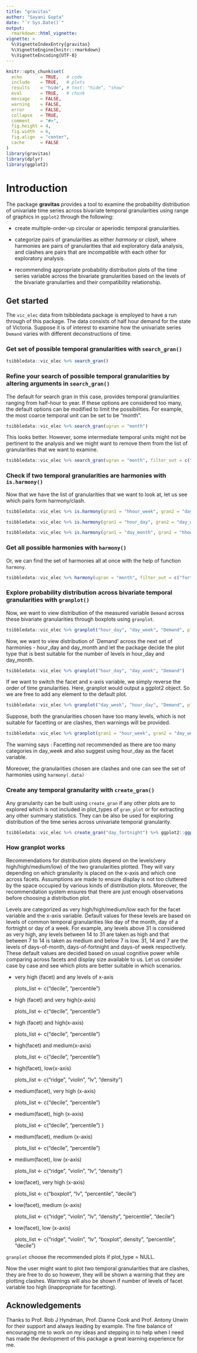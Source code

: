 ```yaml
---
title: "gravitas"
author: "Sayani Gupta"
date: "`r Sys.Date()`"
output: 
  rmarkdown::html_vignette:
vignette: >
  %\VignetteIndexEntry{gravitas}
  %\VignetteEngine{knitr::rmarkdown}
  %\VignetteEncoding{UTF-8}
---
```

<!-- #Example vignette: 
https://github.com/njtierney/naniar/blob/master/vignettes/getting-started-w-naniar.Rmd -->
```r
knitr::opts_chunk$set(
  echo       = TRUE,   # code
  include    = TRUE,   # plots
  results    = "hide", # text: "hide", "show"
  eval       = TRUE,   # chunk
  message    = FALSE,
  warning    = FALSE,
  error      = FALSE,
  collapse   = TRUE,
  comment    = "#>",
  fig.height = 4,
  fig.width  = 6,
  fig.align  = "center",
  cache      = FALSE
)
library(gravitas)
library(dplyr)
library(ggplot2)
```

# Introduction

The package **gravitas** provides a tool to examine the probability distribution of univariate time series across bivariate temporal granularities using range of graphics in `ggplot2` through the following:  

 - create multiple-order-up circular or aperiodic temporal granularities.  
 
 - categorize pairs of granularities as either  *harmony* or *clash*, where harmonies are pairs of granularities that aid exploratory data analysis, and clashes are pairs that are incompatible with each other for exploratory analysis.  
 
 - recommending appropriate probability distribution plots of the time series variable across the bivariate granularities based on the levels of the bivariate granularties and their compatibility relationship.  

## Get started

The `vic_elec` data from tsibbledata package is employed to have a run through of this package. The data consists of half hour demand for the state of Victoria. Suppose it is of interest to examine how the univariate series `Demand` varies with different deconstructions of time.

### Get set of possible temporal granularities with `search_gran()`

```r

tsibbledata::vic_elec %>% search_gran()
```

### Refine your search of possible temporal granularities by altering arguments in `search_gran()`

The default for search gran in this case,  provides temporal granularities ranging from half-hour to year. If these options are considered too many, the default options can be modified to limit the possibilities. For example, the most coarce temporal unit can be set to be "month".

```r

tsibbledata::vic_elec %>% search_gran(ugran = "month")
```

This looks better. However, some intermediate temporal units might not be pertinent to the analysis and we might want to  remove them from the list of granularities that we want to examine.

```r

tsibbledata::vic_elec %>% search_gran(ugran = "month", filter_out = c("fortnight"))
```


### Check if two temporal granularities are harmonies with `is.harmony()`

Now that we have the list of granularities that we want to look at, let us see which pairs form harmony/clash.

```r

tsibbledata::vic_elec %>% is.harmony(gran1 = "hhour_week", gran2 = "day_week")

tsibbledata::vic_elec %>% is.harmony(gran1 = "hour_day", gran2 = "day_week")

tsibbledata::vic_elec %>% is.harmony(gran1 = "day_month", gran2 = "hhour_week")
```


### Get all possible harmonies with `harmony()`

Or, we can find the set of harmonies all at once with the help of function `harmony`.

```r
tsibbledata::vic_elec %>% harmony(ugran = "month", filter_out = c("fortnight", "hhour"))
```



### Explore probability distribution across bivariate temporal granularities with `granplot()`

Now, we want to view distribution of the measured variable `Demand` across these bivariate granularities through boxplots using `granplot`.

```r
tsibbledata::vic_elec %>% granplot("hour_day", "day_week", "Demand", plot_type = "boxplot")
```
Now, we want to view distribution of `Demand' across the next set of harmonies - hour_day and day_month and let the package decide 
the plot type that is best suitable for the number of levels in hour_day and day_month.

```r
tsibbledata::vic_elec %>% granplot("hour_day", "day_week", "Demand")
```

If we want to switch the facet and x-axis variable, we simply reverse the order of time granularities. Here, granplot would output a ggplot2 object. So we are free to add any element to the default plot.

```r
tsibbledata::vic_elec %>% granplot("day_week", "hour_day", "Demand", plot_type = "violin") + ggplot2::scale_x_discrete(breaks = seq(1, 24, 3))
```

Suppose, both the granularities chosen have too many levels, which is not suitable for facetting or are clashes, then warnings will be provided.


```r
tsibbledata::vic_elec %>% granplot(gran1 = "hour_week", gran2 = "day_week", "Demand", plot_type = "violin") + ggplot2::scale_x_discrete(breaks = seq(1, 24, 2))
```

The warning says :  Facetting not recommended as there are too many categories in day_week and also suggest using hour_day as the facet variable.

Moreover, the granularities chosen are clashes and one can see the set of harmonies using `harmony(.data)`

### Create any temporal granularity with `create_gran()`

Any granularity can be built using `create_gran` if any other plots are to explored which is not included in plot_types of `gran_plot` or for extracting any other summary statistics. They can be also be used for exploring distribution of the time series across univariate temporal granularity.


```r
tsibbledata::vic_elec %>% create_gran("day_fortnight") %>% ggplot2::ggplot(aes(x = as.factor(day_fortnight), y = Demand)) + xlab("day_fortnight") + geom_boxplot()
```

### How granplot works

Recommendations for distribution plots depend on the levels(very high/high/medium/low) of the two granularities plotted. They will vary depending on which granularity is placed on the x-axis and which one across facets. Assumptions are made to ensure display is not too cluttered by the space occupied by various kinds of distribution plots. Moreover, the recommendation system ensures that there are just enough observations before choosing a distribution plot.

Levels are categorized as very high/high/medium/low each for the facet variable and the x-axis variable. Default values for these levels are based on levels of common temporal granularities like day of the month, day of a fortnight or day of a week. For example, any levels above 31 is considered as very high, any levels between 14 to 31 are taken as high and that between 7 to 14 is taken as medium and below 7 is low. 31, 14 and 7 are the levels of days-of-month, days-of-fortnight and days-of week respectively. These default values are decided based on usual cognitive power while comparing across facets and display size available to us. Let us consider case by case and see which plots are better suitable in which scenarios.


  - very high (facet) and any levels of x-axis

    plots_list <- c("decile", "percentile")
 
  - high (facet) and very high(x-axis)
   
    plots_list <- c("decile", "percentile")
 
  - high (facet) and high(x-axis)

    plots_list <- c("decile", "percentile")
   
  - high(facet) and medium(x-axis)
  
    plots_list <- c("decile", "percentile")   

  - high(facet), low(x-axis)
  
    plots_list <- c("ridge", "violin", "lv", "density")
  
  - medium(facet), very high (x-axis)

    plots_list <- c("decile", "percentile") 
   
  - medium(facet), high (x-axis)
  
    plots_list <- c("decile", "percentile")
  }
  
  - medium(facet), medium (x-axis)
  
    plots_list <- c("decile", "percentile")
 
  
   - medium(facet), low (x-axis)
   
     plots_list <- c("ridge", "violin", "lv", "density")
    
  - low(facet), very high (x-axis)
  
     plots_list <- c("boxplot", "lv", "percentile", "decile")
  
  - low(facet), medium (x-axis)
 
    plots_list <- c("ridge", "violin", "lv", "density", "percentile", "decile")
    
   - low(facet), low (x-axis)

     plots_list <- c("ridge", "violin", "lv", "boxplot", density", "percentile", "decile")
 

`granplot` choose the recommended plots if plot_type = NULL.

Now the user might want to plot two temporal granularities that are clashes, they are free to do so however, they will be shown a warning that they are plotting clashes. Warnings will also be shown if number of levels of facet variable too high (inappropriate for facetting).


## Acknowledgements

Thanks to Prof. Rob J Hyndman, Prof. Dianne Cook and Prof. Antony Unwin for their support and always leading by example. The fine balance of encouraging me to work on my ideas and stepping in to help when I need has made the devlopment of this package a great learning experience for me.
